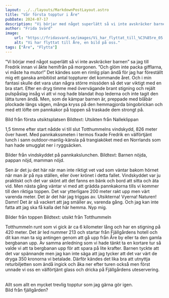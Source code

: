 ```yaml
---
layout: ../../layouts/MarkdownPostLayout.astro
title: "Vår första topptur i Åre"
pubDate: 2024-07-17
description: "Vi börjar med något superlätt så vi inte avskräcker barnen..."
author: "Frida Svärd"
image:
    url: "https://fridasvard.se/images/Vi_har_flyttat_till_%C3%85re_05.jpg"
    alt: "Vi har flyttat till Åre, en bild på oss."
tags: ["Åre", "Flytta"]
---
```



”Vi börjar med något superlätt så vi inte avskräcker barnen” sa jag till Fredrik innan vi åkte hemifrån på morgonen. ”Och glöm inte packa gifflarna, vi måste ha mutor!” Det kändes som en rimlig plan ändå för jag har föreställt mig ett ganska ambitiöst antal toppturer det kommande året. Och i min fantasi skulle det vara utan några större missöden så det var viktigt med en bra start. Efter en dryg timme med övervägande brant stigning och rejält pulspåslag insåg vi att vi nog hade blandat ihop lederna och inte tagit den lätta turen ändå. Men, som de kämpar barnen är, preppade med blåbär plockade längs vägen, många kryss på den hemmagjorda bingobrickan och med ett löfte om pannkakor på toppen så traskade dem strongt på.

Bild från första utsiktsplatsen
Bildtext: Utsikten från Nalleklippan

1,5 timme efter start nådde vi till slut Totthummelns vindskydd, 826 meter över havet. Med pannkakssmeten i termos fixade Fredrik en välförtjänt lunch i sann outdoor-manlig-känsla på trangiaköket med en Norrlands som han hade smugglat ner i ryggsäcken.

Bilder från vindskyddet på pannkakslunchen.
Bildtext: Barnen nöjda, pappan nöjd, mamman nöjd.

Sen är det ju det här när man inte riktigt vet vad som väntar bakom hörnet när man är på nya ställen, eller över krönet i detta fallet. Vindskyddet var ju praktiskt och det var skönt att det fanns en bänk och bord att sitta och äta vid. Men nästa gång väntar vi med att grädda pannkakorna tills vi kommer till den riktiga toppen. Det var ytterligare 200 meter rakt upp men värt varenda meter. Det är det här jag triggas av. Utsikterna! Vyerna! Naturen! Damn! Det är så vackert att jag smäller av, varenda gång. Och jag kan inte fatta att jag ska få kalla det här hemma. Nyp mig.

Bilder från toppen
Bildtext: utsikt från Totthummeln

Totthummeln runt som vi gick är ca 6 kilometer lång och har en stigning på 420 meter. Det är led nummer 213 och startar från Fjällgårdens hotell och dit kan man ta sig antingen genom att gå upp från Åre by eller ta den gamla bergbanan upp. Av samma anledning som vi hade tänkt ta en kortare tur så valde vi att ta bergbanan upp för att spara på lite krafter. Barnen tyckte att det var spännande men jag kan inte säga att jag tycker att det var värt de dryga 350 kronorna vi betalade. Därför kändes det lika bra att utnyttja returbiljetten som ändå ingick och åka ner efter turen också men först unnade vi oss en välförtjänt glass och dricka på Fjällgårdens uteservering.

<br />
Allt som allt en mycket trevlig topptur som jag gärna gör igen.
<br />
Bild från fjällgården?
